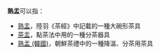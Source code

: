 
'''熟盂'''可以指：
* [[熟盂|熟盂]]，陸羽《茶經》中記載的一種大碗形茶具
* [[茶盂|茶盂]]，點茶法中用的一種分茶器具
* [[熟盂_(韓國)|熟盂 (韓國)]]，朝鮮茶禮中的一種降溫、分茶用茶具
{{disambig}}